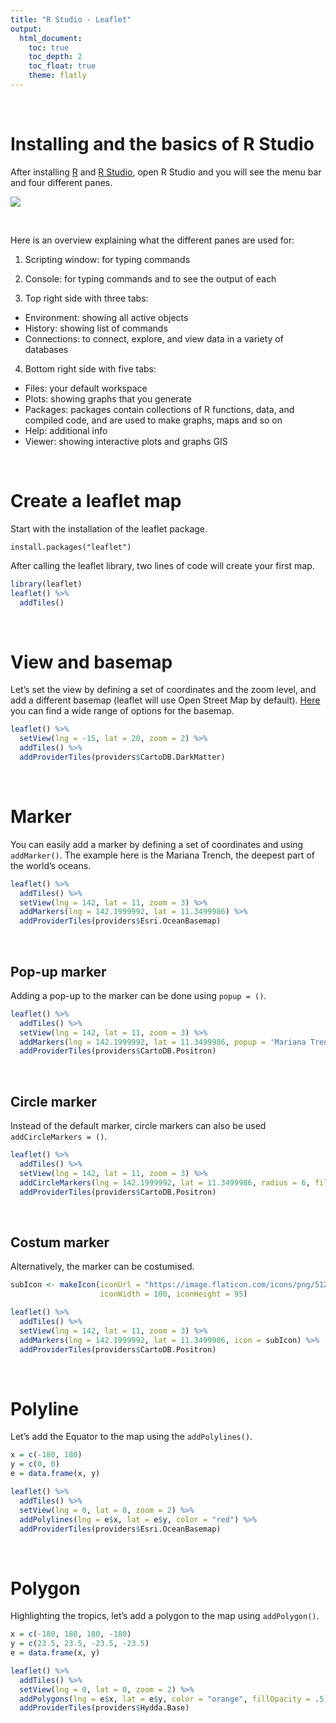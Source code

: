 ---
title: "R Studio - Leaflet"
output: 
  html_document:
    toc: true
    toc_depth: 2
    toc_float: true
    theme: flatly
---

$~$

# Installing and the basics of R Studio

After installing [R](https://cran.r-project.org/bin/windows/base/) and [R Studio](https://www.rstudio.com/products/rstudio/download/), open R Studio and you will see the menu bar and four different panes.

![](http://marinespatialviz.github.io/marinespatialviz/images/1.png)

$~$

Here is an overview explaining what the different panes are used for:

1. Scripting window: for typing commands

2. Console: for typing commands and to see the output of each

3. Top right side with three tabs:
  + Environment: showing all active objects
  + History: showing list of commands
  + Connections: to connect, explore, and view data in a variety of databases
  
4. Bottom right side with five tabs:
  + Files: your default workspace
  + Plots: showing graphs that you generate
  + Packages: packages contain collections of R functions, data, and compiled
code, and are used to make graphs, maps and so on
  + Help: additional info
  + Viewer: showing interactive plots and graphs
GIS

$~$

# Create a leaflet map

Start with the installation of the leaflet package.

`install.packages("leaflet")`

After calling the leaflet library, two lines of code will create your first map.

```{r, fig.width = 8.4, fig.height = 6}
library(leaflet)
leaflet() %>%
  addTiles()
```

$~$

# View and basemap

Let's set the view by defining a set of coordinates and the zoom level, and add a different basemap (leaflet will use Open Street Map by default). [Here](https://leaflet-extras.github.io/leaflet-providers/preview/) you can find a wide range of options for the basemap. 

```{r, fig.width = 8.4, fig.height = 6}
leaflet() %>%
  setView(lng = -15, lat = 20, zoom = 2) %>%
  addTiles() %>%
  addProviderTiles(providers$CartoDB.DarkMatter)
```

$~$

# Marker

You can easily add a marker by defining a set of coordinates and using `addMarker()`. The example here is the Mariana Trench, the deepest part of the world's oceans.

```{r, fig.width = 8.4, fig.height = 6}
leaflet() %>%
  addTiles() %>%
  setView(lng = 142, lat = 11, zoom = 3) %>%
  addMarkers(lng = 142.1999992, lat = 11.3499986) %>%
  addProviderTiles(providers$Esri.OceanBasemap)
```

$~$

## Pop-up marker

Adding a pop-up to the marker can be done using `popup = ()`.

```{r, fig.width = 8.4, fig.height = 6}

leaflet() %>%
  addTiles() %>%
  setView(lng = 142, lat = 11, zoom = 3) %>%
  addMarkers(lng = 142.1999992, lat = 11.3499986, popup = 'Mariana Trench') %>%
  addProviderTiles(providers$CartoDB.Positron)
```

$~$

## Circle marker

Instead of the default marker, circle markers can also be used `addCircleMarkers = ()`.

```{r, fig.width = 8.4, fig.height = 6}

leaflet() %>%
  addTiles() %>%
  setView(lng = 142, lat = 11, zoom = 3) %>%
  addCircleMarkers(lng = 142.1999992, lat = 11.3499986, radius = 6, fillOpacity = .5, color = 'green') %>%
  addProviderTiles(providers$CartoDB.Positron)
```

$~$

## Costum marker

Alternatively, the marker can be costumised. 

```{r, fig.width = 8.4, fig.height = 6}

subIcon <- makeIcon(iconUrl = "https://image.flaticon.com/icons/png/512/190/190006.png",
                    iconWidth = 100, iconHeight = 95)

leaflet() %>%
  addTiles() %>%
  setView(lng = 142, lat = 11, zoom = 3) %>%
  addMarkers(lng = 142.1999992, lat = 11.3499986, icon = subIcon) %>%
  addProviderTiles(providers$CartoDB.Positron)
```

$~$

# Polyline

Let's add the Equator to the map using the `addPolylines()`. 

```{r, fig.width = 8.4, fig.height = 6}

x = c(-180, 180)
y = c(0, 0)
e = data.frame(x, y)

leaflet() %>%
  addTiles() %>%
  setView(lng = 0, lat = 0, zoom = 2) %>%
  addPolylines(lng = e$x, lat = e$y, color = "red") %>% 
  addProviderTiles(providers$Esri.OceanBasemap)
```

$~$

# Polygon

Highlighting the tropics, let's add a polygon to the map using `addPolygon()`. 

```{r, fig.width = 8.4, fig.height = 6}

x = c(-180, 180, 180, -180)
y = c(23.5, 23.5, -23.5, -23.5)
e = data.frame(x, y)

leaflet() %>%
  addTiles() %>%
  setView(lng = 0, lat = 0, zoom = 2) %>%
  addPolygons(lng = e$x, lat = e$y, color = "orange", fillOpacity = .5) %>% 
  addProviderTiles(providers$Hydda.Base)
```